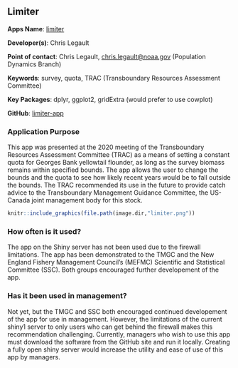 ## Limiter

**Apps Name**: [limiter](http://shiny1.nefsc.noaa.gov:3838/clegault/limiter/)

**Developer(s)**: Chris Legault
  
**Point of contact**: Chris Legault, <chris.legault@noaa.gov> (Population Dynamics Branch)
  
**Keywords**: survey, quota, TRAC (Transboundary Resources Assessment Committee)

**Key Packages**: dplyr, ggplot2, gridExtra (would prefer to use cowplot)

**GitHub**: [limiter-app](https://github.com/cmlegault/limiter)

### Application Purpose

This app was presented at the 2020 meeting of the Transboundary Resources Assessment Committee (TRAC) as a means of setting a constant quota for Georges Bank yellowtail flounder, as long as the survey biomass remains within specified bounds. The app allows the user to change the bounds and the quota to see how likely recent years would be to fall outside the bounds. The TRAC recommended its use in the future to provide catch advice to the Transboundary Management Guidance Committee, the US-Canada joint management body for this stock. 

```{r, echo=FALSE}
knitr::include_graphics(file.path(image.dir,"limiter.png"))
```


### How often is it used? 

The app on the Shiny server has not been used due to the firewall limitations. The app has been demonstrated to the TMGC and the New England Fishery Management Council's (MEFMC) Scientific and Statistical Committee (SSC). Both groups encouraged further developement of the app.

### Has it been used in management?

Not yet, but the TMGC and SSC both encouraged continued developement of the app for use in management. However, the limitations of the current shiny1 server to only users who can get behind the firewall makes this recommendation challenging. Currently, managers who wish to use this app must download the software from the GitHub site and run it locally. Creating a fully open shiny server would increase the utility and ease of use of this app by managers.
